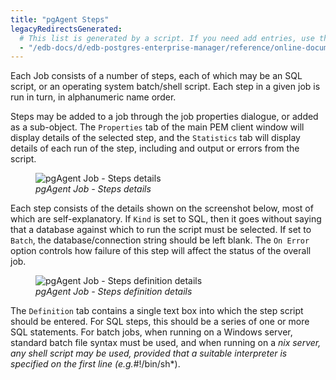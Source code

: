 ```yaml
---
title: "pgAgent Steps"
legacyRedirectsGenerated:
  # This list is generated by a script. If you need add entries, use the `legacyRedirects` key.
  - "/edb-docs/d/edb-postgres-enterprise-manager/reference/online-documentation/8.0/pgagent-steps.html"
---
```


<div id="pgagent-steps" class="registered_link"></div>

Each Job consists of a number of steps, each of which may be an SQL script, or an operating system batch/shell script. Each step in a given job is run in turn, in alphanumeric name order.

Steps may be added to a job through the job properties dialogue, or added as a sub-object. The `Properties` tab of the main PEM client window will display details of the selected step, and the `Statistics` tab will display details of each run of the step, including and output or errors from the script.

<figure><img src="../images/pgagent_stepstats.png" class="align-center" alt="pgAgent Job - Steps details" /><figcaption aria-hidden="true"><em>pgAgent Job - Steps details</em></figcaption></figure>

Each step consists of the details shown on the screenshot below, most of which are self-explanatory. If `Kind` is set to SQL, then it goes without saying that a database against which to run the script must be selected. If set to `Batch`, the database/connection string should be left blank. The `On Error` option controls how failure of this step will affect the status of the overall job.

<figure><img src="../images/pgagent_stepdetails.png" class="align-center" alt="pgAgent Job - Steps definition details" /><figcaption aria-hidden="true"><em>pgAgent Job - Steps definition details</em></figcaption></figure>

The `Definition` tab contains a single text box into which the step script should be entered. For SQL steps, this should be a series of one or more SQL statements. For batch jobs, when running on a Windows server, standard batch file syntax must be used, and when running on a *nix server, any shell script may be used, provided that a suitable interpreter is specified on the first line (e.g.*#!/bin/sh\*).
